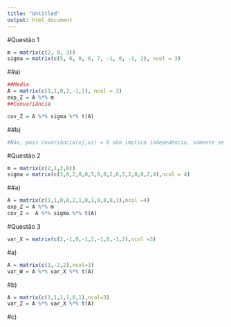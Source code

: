```yaml
---
title: "Untitled"
output: html_document
---
```


#Questão 1

```r
m = matrix(c(2, 0, 3))
sigma = matrix(c(5, 0, 0, 0, 7, -1, 0, -1, 2), ncol = 3)
```

##a)
```r

##Media 
A = matrix(c(1,1,0,2,-1,1), ncol = 3)
exp_Z = A %*% m
##Convariância

cov_Z = A %*% sigma %*% t(A)

```
##b)
```r
#Não, pois covariância(xj,xi) = 0 não implica indepedência, somente se forem normais
```


#Questão 2
```r
m = matrix(c(2,1,3,0))
sigma = matrix(c(3,0,2,0,0,5,0,0,2,0,3,2,0,0,2,4),ncol = 4)
```


##a)
```r
A = matrix(c(1,1,0,0,2,1,0,1,0,0,0,1),ncol =4)
exp_Z = A %*% m
cov_Z =  A %*% sigma %*% t(A)
```

#Questão 3

```r
var_X = matrix(c(2,-1,0,-1,2,-1,0,-1,2),ncol =3)
```
#a)
```r
A = matrix(c(1,-2,2),ncol=3)
var_W = A %*% var_X %*% t(A)
```
#b)
```r
A = matrix(c(1,1,1,1,0,1),ncol=3)
var_Z = A %*% var_X %*% t(A)
```

#c)
```r

```


